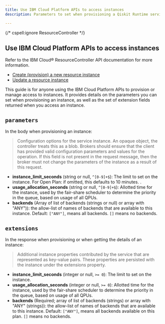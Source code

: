 ```yaml
---
title: Use IBM Cloud Platform APIs to access instances
description: Parameters to set when provisioning a Qiskit Runtime service instance, and extension fields returned when accessing an instance.

---
```

{/* cspell:ignore ResourceController  */}

## Use IBM Cloud Platform APIs to access instances

<Admonition type="note">
Refer to the IBM Cloud&reg; ResourceController API documentation for more information.

- [Create (provision) a new resource instance](https://cloud.ibm.com/apidocs/resource-controller/resource-controller#create-resource-instance)
- [Update a resource instance](https://cloud.ibm.com/apidocs/resource-controller/resource-controller#update-resource-instance)

</Admonition>

This guide is for anyone using the IBM Cloud Platform APIs to provision or manage access to instances. It provides details on the parameters you can set when provisioning an instance, as well as the set of extension fields returned when you access an instance.

## `parameters`

In the body when provisioning an instance:

> Configuration options for the service instance. An opaque object, the controller treats this as a blob. Brokers should ensure that the client has provided valid configuration parameters and values for the operation. If this field is not present in the request message, then the broker must not change the parameters of the instance as a result of this request.

- **instance_limit_seconds** (string or null, `^[0-9]+$`): The limit to set on the instance. For Open Plan: if omitted, this defaults to 10 minutes.
.
- **usage_allocation_seconds** (string or null, `^[0-9]+$`): Allotted time for the instance, used by the fair-share scheduler to determine the priority in the queue, based on usage of all QPUs.
- **backends** (Array of list of backends (strings or null) or array with "ANY")): the allow-list of names of backends that are available to this instance. Default: `["ANY"]`, means all backends. `[]` means no backends.

## `extensions`

In the response when provisioning or when getting the details of an instance:

> Additional instance properties contributed by the service that are represented as key-value pairs. These properties are persisted with the instance under the extensions property.

- **instance_limit_seconds** (integer or null, `>= 0`): The limit to set on the instance.
- **usage_allocation_seconds** (integer or null, `>= 0`): Allotted time for the instance, used by the fair-share scheduler to determine the priority in the queue, based on usage of all QPUs.
- **backends** (Required; array of list of backends (strings) or array with "ANY" (strings)): the allow-list of names of backends that are available to this instance. Default: `["ANY"]`, means all backends available on this plan. `[]` means no backends.